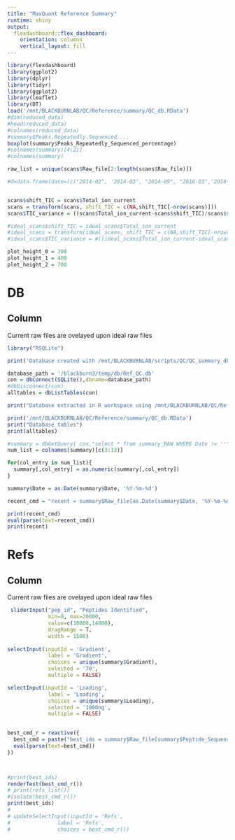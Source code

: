 ```yaml
---
title: "MaxQuant Reference Summary"
runtime: shiny
output: 
  flexdashboard::flex_dashboard:
    orientation: columns
    vertical_layout: fill
---
```


```r
library(flexdashboard)
library(ggplot2)
library(dplyr)
library(tidyr)
library(ggplot2)
library(leaflet)
library(DT)
load('/mnt/BLACKBURNLAB/QC/Reference/summary/QC_db.RData')
#dim(reduced_data)
#head(reduced_data)
#colnames(reduced_data)
#summary$Peaks.Repeatedly.Sequenced....
boxplot(summary$Peaks_Repeatedly_Sequenced_percentage)
#colnames(summary)[4:21]
#colnames(summary)

raw_list = unique(scans$Raw_file[2:length(scans$Raw_file)])

#d=data.frame(date=(c("2014-02", '2014-03', "2014-09", "2016-03",'2016-11','2017-05')), event=c("Dionex",'new QE',"Aeris", "Dual Column and Annual Service",'0','Service and Relocate'))


scans$shift_TIC = scans$Total_ion_current
scans = transform(scans, shift_TIC = c(NA,shift_TIC[-nrow(scans)]))
scans$TIC_variance = ((scans$Total_ion_current-scans$shift_TIC)/scans$shift_TIC) * 100

#ideal_scans$shift_TIC = ideal_scans$Total_ion_current
#ideal_scans = transform(ideal_scans, shift_TIC = c(NA,shift_TIC[-nrow(ideal_scans)]))
#ideal_scans$TIC_variance = #((ideal_scans$Total_ion_current-ideal_scans$shift_TIC)/ideal_scans$shift_TIC) * 100

plot_height_0 = 300
plot_height_1 = 400
plot_height_2 = 700

```




DB {data-icon="fa-list"}
============================================
Column {data-width=350}
-----------------------------------------------------------------------

Current raw files are ovelayed upon ideal raw files


```r

library("RSQLite")

print('Database created with /mnt/BLACKBURNLAB/scripts/QC/QC_summary_db.py from all the Reference samples run in MaxQuant since 2013')

database_path = '/blackburn3/temp/db/Ref_QC.db'
con = dbConnect(SQLite(),dbname=database_path)
#dbDisconnect(con) 
alltables = dbListTables(con)

print("Database extracted in R workspace using /mnt/BLACKBURNLAB/QC/Reference/summary/temp/Ref_db_plot.R")

print('/mnt/BLACKBURNLAB/QC/Reference/summary/QC_db.RData')
print("Database tables")
print(alltables)

#summary = dbGetQuery( con,"select * from summary_RAW WHERE Date != ''" ) # upload the table summary as a data frame
num_list = colnames(summary)[c(3:13)]

for(col_entry in num_list){
  summary[,col_entry] = as.numeric(summary[,col_entry])
}

summary$Date = as.Date(summary$Date, '%Y-%m-%d')

recent_cmd = "recent = summary$Raw_file[as.Date(summary$Date, '%Y-%m-%d') > as.Date('2017-05-15', '%Y-%m-%d') &  as.Date(summary$Date, '%Y-%m-%d') < as.Date('2017-06-01', '%Y-%m-%d')]"

print(recent_cmd)
eval(parse(text=recent_cmd))
print(recent)

```


Refs {data-icon="fa-list"}
============================================
Column {data-width=350}
-----------------------------------------------------------------------

Current raw files are ovelayed upon ideal raw files


```r

 sliderInput("pep_id", "Peptides Identified", 
             min=0, max=20000,
             value=c(10000,14000),
             dragRange = T,
             width = 1500)
 
selectInput(inputId = 'Gradient',
             label = 'Gradient',
             choices = unique(summary$Gradient),
             selected = '70',
             multiple = FALSE)

selectInput(inputId = 'Loading',
             label = 'Loading',
             choices = unique(summary$Loading),
             selected = '1000ng',
             multiple = FALSE)

 
best_cmd_r = reactive({
  best_cmd = paste("best_ids = summary$Raw_file[summary$Peptide_Sequences > ",input$pep_id[1]," & summary$Peptide_Sequences < ",input$pep_id[2]," & summary$Gradient == c('", paste(input$Gradient,collapse="' ,'"), "') & summary$Loading == c('",paste(input$Loading,collapse="' ,'"),"')]",sep='')
  eval(parse(text=best_cmd))
})



#print(best_ids)
renderText(best_cmd_r())
# print(refs_list())
#isolate(best_cmd_r())
print(best_ids)
# 
# updateSelectInput(inputId = 'Refs',
#               label = 'Refs',
#               choices = best_cmd_r())

```

